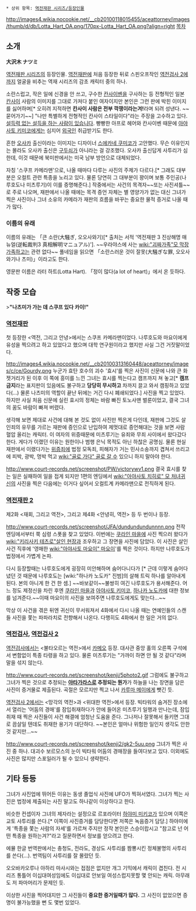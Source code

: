  * 상위 항목: [[역전재판 시리즈/등장인물]]

http://images4.wikia.nocookie.net/__cb20100118015455/aceattorney/images/thumb/d/db/Lotta_Hart_OA.png/170px-Lotta_Hart_OA.png?align=right
[[목차]]
 
== 소개 ==
'''大沢木 ナツミ'''

[[역전재판 시리즈]]의 등장인물. [[역전재판]]에 처음 등장한 뒤로 스핀오프작인 [[역전검사 2]]에까지 얼굴을 비추는 역재 시리즈의 감초 캐릭터 중의 하나.

소란스럽고, 작은 일에 신경을 안 쓰고, 구수한 [[칸사이벤]]을 구사하는 등 전형적인 일본 [[칸사이]] 사람의 이미지를 그대로 가져다 붙인 여자이지만 본인은 그런 판에 박힌 이미지를 싫어하며[* 오히려 지적하면 '''칸사이 사람은 전부 깍쟁이라는겨!'''라며 되려 성낸다. ~~묻어가기~~] "나만 특별하게 전형적인 칸사이 스타일이다"라는 주장을 고수하고 있다. [[설득력 없는 설득을 하는 사람이 있습니다]]. 빵빵한 아프로 헤어와 칸사이벤 때문에 [[아야사토 키미코]]에게는 심지어 [[외국인]] 취급받기도 한다.

흔한 [[오사카]] 출신이라는 이미지는 디자이너 [[스에카네 쿠미코]]가 고안했다. 무슨 이유인지는 몰라도 오사카 출신은 [[구두쇠]]가 아니라는 걸 강조했다. 오사카 출신답게 사투리가 심한데, 이것 때문에 북미판에서는 미국 남부 방언으로 대체되었다.

자칭 '스쿠프 카메라맨'으로, 나올 때마다 다루는 사진의 주제가 다르다.[* 그래도 대부분은 오컬트 관련 특종을 노리고 있다. 물론 당연히 그 대부분이 꽝이며 보통 주인공(나루호도나 미츠루기)이 이를 증명해준다.] 작중에서는 사건의 목격자~~또는 사진셔틀~~로 주로 나오며, 재판에서 나올 때에는 목격 증언 자체는 별 영양가가 없는 대신 그녀가 찍은 사진이나 그녀 소유의 카메라가 재판의 흐름을 바꾸는 중요한 물적 증거로 나올 때가 많다.

=== 이름의 유래 ===
이름의 유래는 「큰 소란(大騒ぎ, 오오사와기)[* 출처는 서적 '역전재판 3 진상해명 매뉴얼(逆転裁判3 真相解明マニュアル)']. ~~우라야스에 사는 [[wiki:"괴짜가족"모 막장가족]]하고는 관련 없다~~ 풀네임을 읽으면 「소란스러운 것이 잘못(大騒ぎな罪, 오오사와기나 츠미)」이라고도 한다.

영문판 이름은 라터 하트(Lotta Hart). 「정이 많다(a lot of heart)」에서 온 듯하다.

== 작중 모습 ==
>'''"나츠미가 가는 데 스쿠프 있다 카이!"'''
=== [[역전재판]] ===
첫 등장한 <역전, 그리고 안녕>에서는 스쿠프 카메라맨이었다. 나루호도와 마요이에게 유성을 찍으려고 하고 있었다고 했으며 대학 연구원이라고 했지만 사실 그건 거짓말이었다.

http://images4.wikia.nocookie.net/__cb20100313160448/aceattorney/images/c/ce/Gourdy.png
누군가 효탄 호수의 괴수 '효시'를 찍은 사진이 신문에 나와 큰 화젯거리가 된 이후 이 쪽에 흥미를 느낀 그녀는 효시를 찍는다고 캠프까지 쳐 놓고[* '''캠프 금지'''라는 표지판이 있음에도 불구하고 '''당당히 무시하고''' 차까지 끌고 와서 캠핑하고 있었다(…) 물론 나츠미의 역할이 끝난 뒤에는 거긴 다시 폐쇄되었다.] 사진을 찍고 있었다. 하지만 사실 처음 신문에 실린 효시의 정체는 바람 빠진 토노사맨 벌룬이었고, 결국 그녀의 꿈도 바람이 빠져 버렸다.

생각해 보면 제대로 사건에 대해 본 것도 없이 사진만 찍은게 다인데, 재판에 그것도 살인죄의 유무를 가르는 재판에 증인으로 난입하여 제멋대로 증언해대는 것을 보면 사람 혈압 올리는 캐릭터. 이 여자의 위증때문에 미츠루기는 유죄와 무죄 사이에서 왔다갔다한다. 게다가 이랬던 이유는 원한이나 범행 은닉 목적도 아닌 하찮은 공명심. 물론 현실 재판에서 이랬다가는 [[위증죄]]에 법정 모독죄, 피해자가 거는 민사소송까지 겹쳐서 쓰리고에 피박, 광박, 멍박 먹고 [[wiki:"골로 가다" 골로 갈 수]] 있으니 하지 말아야 한다. 

http://www.court-records.net/screenshot/PW/victorywv1.png
결국 효시를 찾는 일은 실패하여 일을 접게 되지만 1편의 엔딩에서 [[wiki:"아야사토 치히로" 모 처녀귀신]]의 사진을 찍은 다음에는 이거다 싶어서 오컬트계 카메라맨으로 전직하게 된다.

=== [[역전재판 2]] ===
제2화 <재회, 그리고 역전>, 그리고 제4화 <안녕히, 역전> 등 두 번이나 등장.

http://www.court-records.net/screenshot/JFA/dundundundunnnn.png
전작 엔딩에서부터 쭉 심령 스폿을 찾고 있었다. 이번에는 [[쿠라인 마을]]에 사진 찍으러 왔다가 [[wiki:"키리사키 테츠로"살인 현장]]과 조우하고 그 장면을 사진에 담았다. 이 사진은 살인사건 직후에 '영매한 [[wiki:"아야사토 마요이" 마요이]]'를 찍은 것이다. 하지만 나루호도가 법정에서 가볍게 논파.

다시 등장할때는 나루호도에게 굉장히 미안해하며 숨어다니다가 [* 근데 이렇게 숨어다녔던 것 때문에 나루호도는 [wiki:"하나카 노도카" 진범]의 살해 트릭 하나를 알아내게 된다. 본의 아니게 한 건 한 셈.] ~~바보같이~~불쌍히 여긴 나루호도가 용서해준다. 어느 정도 제정신을 차린 후엔 [[쿠라인 마을]]과 [[아야사토 키미코]], [[하나카 노도카]]에 대한 정보를 넘겨준다.~~이때 마요이의 사진을 보여주면 나루호도에게도 맞는다...~~

막상 이 사건을 겪은 뒤엔 귀신이 무서워져서 4화에서 다시 나올 때는 연예인들의 스캔들 사진을 쫓는 파파라치로 전향해서 나온다. 다행히도 4화에서 한 일은 거의 없다.

=== [[역전검사]], [[역전검사 2]] ===
[[역전검사]]에서는 <불타오르는 역전>에서 [[카메오]] 등장. 대사관 중앙 홀의 오른쪽 구석에서 변함없이 특종 타령을 하고 있다. 물론 미츠루기는 "가까이 하면 안 될 것 같다"라며 말을 섞지 않는다.

http://www.court-records.net/screenshot/kenji/5photo2.gif
그럼에도 불구하고 그녀가 찍은 것으로 추정되는 '''[[야타가라스]]로 추정되는 뭔가'''가 하늘을 나는 장면을 담은 사진이 증거물로 제출된다. 곡절은 모르지만 찍고 나서 [[카루마 메이]]에게 뺏긴 듯.

[[역전검사 2]]에서는 <망각의 역전>과 <위대한 역전>에서 등장. 빅타워의 숨겨진 장소에서 열리는 '어둠의 경매'를 잠입취재하다가 안에 들어온 미츠루기 일행과 만나는데, 잠입취재 때 찍은 사진들이 사건 해결에 엄청난 도움을 준다. 그나저나 잘못해서 들키면 그대로 끔살일 텐데도 취재한 용기가 대단하다. ~~본인은 얼마나 위험한 일인지 생각도 안한 것 같지만...~~

http://www.court-records.net/screenshot/kenji2/gk2-5uu.png
그녀가 찍은 사진 중 하나. 대괴수 보르모스의 눈이 빅타워 어둠의 경매장을 들여다보고 있다. 이외에도 사진은 많지만 스포일러가 될 수 있으니 생략한다.
== 기타 등등 ==
그녀가 사진업에 뛰어든 이유는 동생 졸업식 사진에 UFO가 찍혀서였다. 그녀가 찍는 사진은 법정에 제출되는 사진 말고도 하나같이 이상하다고 한다.

비슷한 컨셉이자 그녀의 제자라는 설정으로 르포라이터 [[하야미 미키코]]가 있으며 이쪽은 교토 사투리를 쓴다.[* 이쪽이 사진증거를 담당한다면 저쪽은 녹음증거 담당.] 하야미에게 '특종을 쫓는 사람의 자세'를 가르쳐 주지만 정작 본인은 스승이랍시고 "참고로 넌 어떤 특종을 원하는겨?"라고 질문하면서 정보를 얻으려고 한다.

에뮬 한글 번역판에서는 충청도, 전라도, 경상도 사투리를 짬뽕시킨 정체불명의 사투리를 쓴다(...). 번역팀이 사투리를 잘 몰랐던 듯.

오오바카오루나 야하리 마사시와는 접점은 없지만 개그 기믹에서 캐릭이 겹친다. 전 시리즈 통틀어 이십대여성임에도 이십대로 안보일 여성스럽지못할 몇 안되는 캐릭. 아무래도 저 파마머리가 문제인 듯.

이상한 사진을 찍어대지만 그 사진들이 '''중요한 증거일때가 많다.''' 그 사진이 없었으면 증명이 불가능했을 뻔 도 몇번 있었다.

